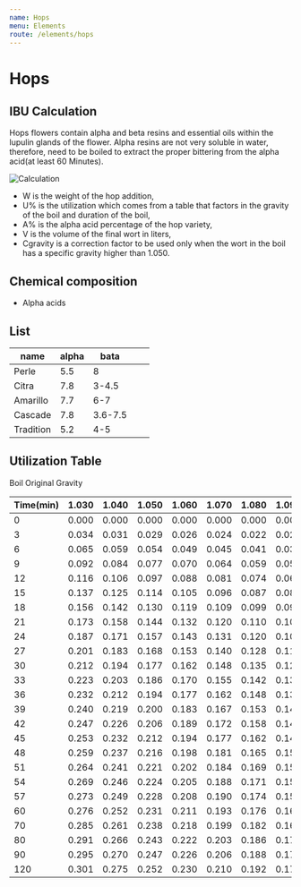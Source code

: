 ```yaml
---
name: Hops
menu: Elements
route: /elements/hops
---
```


# Hops

## IBU Calculation

Hops flowers contain alpha and beta resins and essential oils within the lupulin glands of the flower.
Alpha resins are not very soluble in water, therefore, need to be boiled to extract the proper bittering from the alpha acid(at least 60 Minutes).

![Calculation](https://static1.squarespace.com/static/57b6c555d1758ee9c0fa12cb/t/57ce06cee3df282738f29879/1473119952824/Equation+1.jpg?format=2500w)

* W is the weight of the hop addition,
* U% is the utilization which comes from a table that factors in the gravity of the boil and duration of the boil,
* A% is the alpha acid percentage of the hop variety,
* V is the volume of the final wort in liters, 
* Cgravity is a correction factor to be used only when the wort in the boil has a specific gravity higher than 1.050.

## Chemical composition

* Alpha acids 

## List

| name      | alpha | bata    |   |   |
|-----------|-------|---------|---|---|
| Perle     | 5.5   | 8       |   |   |
| Citra     | 7.8   | 3-4.5   |   |   |
| Amarillo  | 7.7   | 6-7     |   |   |
| Cascade   | 7.8   | 3.6-7.5 |   |   |
| Tradition | 5.2   | 4-5     |   |   |

## Utilization Table

Boil	Original Gravity	
								
|Time(min) |	1.030|	1.040|	1.050|	1.060|	1.070 |	1.080	| 1.090 |	1.100	 | 1.110 |	1.120 |	1.130 |
|-----|-------|-------|-------|-------|-------|-------|-------|-------|-------|-------|-------|
|  0	| 0.000 |	0.000 |	0.000 |	0.000 |	0.000 |	0.000 |	0.000 |	0.000 |	0.000 |	0.000 |	0.000 |
|  3	| 0.034 |	0.031 |	0.029 |	0.026 |	0.024 |	0.022 |	0.020 |	0.018 |	0.017 |	0.015 |	0.014 |
|  6	| 0.065 |	0.059 |	0.054 |	0.049 |	0.045 |	0.041 |	0.038 |	0.035 |	0.032 |	0.029 |	0.026 |
|  9	| 0.092 |	0.084 |	0.077 |	0.070 |	0.064 |	0.059 |	0.054 |	0.049 |	0.045 |	0.041 |	0.037 |
| 12	| 0.116 |	0.106 |	0.097 |	0.088 |	0.081 |	0.074 |	0.068 |	0.062 |	0.056 |	0.052 |	0.047 |
| 15	| 0.137 |	0.125 |	0.114 |	0.105 |	0.096 |	0.087 |	0.080 |	0.073 |	0.067 |	0.061 |	0.056 |
| 18	| 0.156 |	0.142 |	0.130 |	0.119 |	0.109 |	0.099 |	0.091 |	0.083 |	0.076 |	0.069 |	0.063 |
| 21	| 0.173 |	0.158 |	0.144 |	0.132 |	0.120 |	0.110 |	0.101 |	0.092 |	0.084 |	0.077 |	0.070 |
| 24	| 0.187 |	0.171 |	0.157 |	0.143 |	0.131 |	0.120 |	0.109 |	0.100 |	0.091 |	0.083 |	0.076 |
| 27	| 0.201 |	0.183 |	0.168 |	0.153 |	0.140 |	0.128 |	0.117 |	0.107 |	0.098 |	0.089 |	0.082 |
| 30	| 0.212 |	0.194 |	0.177 |	0.162 |	0.148 |	0.135 |	0.124 |	0.113 |	0.103 |	0.094 |	0.086 |
| 33	| 0.223 |	0.203 |	0.186 |	0.170 |	0.155 |	0.142 |	0.130 |	0.119 |	0.108 |	0.099 |	0.091 |
| 36	| 0.232 |	0.212 |	0.194 |	0.177 |	0.162 |	0.148 |	0.135 |	0.124 |	0.113 |	0.103 |	0.094 |
| 39	| 0.240 |	0.219 |	0.200 |	0.183 |	0.167 |	0.153 |	0.140 |	0.128 |	0.117 |	0.107 |	0.098 |
| 42	| 0.247 |	0.226 |	0.206 |	0.189 |	0.172 |	0.158 |	0.144 |	0.132 |	0.120 |	0.110 |	0.101 |
| 45	| 0.253 |	0.232 |	0.212 |	0.194 |	0.177 |	0.162 |	0.148 |	0.135 |	0.123 |	0.113 |	0.103 |
| 48	| 0.259 |	0.237 |	0.216 |	0.198 |	0.181 |	0.165 |	0.151 |	0.138 |	0.126 |	0.115 |	0.105 |
| 51	| 0.264 |	0.241 |	0.221 |	0.202 |	0.184 |	0.169 |	0.154 |	0.141 |	0.129 |	0.118 |	0.108 |
| 54	| 0.269 |	0.246 |	0.224 |	0.205 |	0.188 |	0.171 |	0.157 |	0.143 |	0.131 |	0.120 |	0.109 |
| 57	| 0.273 |	0.249 |	0.228 |	0.208 |	0.190 |	0.174 |	0.159 |	0.145 |	0.133 |	0.121 |	0.111 |
| 60	| 0.276 |	0.252 |	0.231 |	0.211 |	0.193 |	0.176 |	0.161 |	0.147 |	0.135 |	0.123 |	0.112 |
| 70	| 0.285 |	0.261 |	0.238 |	0.218 |	0.199 |	0.182 |	0.166 |	0.152 |	0.139 |	0.127 |	0.116 |
| 80	| 0.291 |	0.266 |	0.243 |	0.222 |	0.203 |	0.186 |	0.170 |	0.155 |	0.142 |	0.130 |	0.119 |
| 90	| 0.295 |	0.270 |	0.247 |	0.226 |	0.206 |	0.188 |	0.172 |	0.157 |	0.144 |	0.132 |	0.120 |
|120	| 0.301 |	0.275 |	0.252 |	0.230 |	0.210 |	0.192 |	0.176 |	0.161 |	0.147 |	0.134 |	0.123 |

